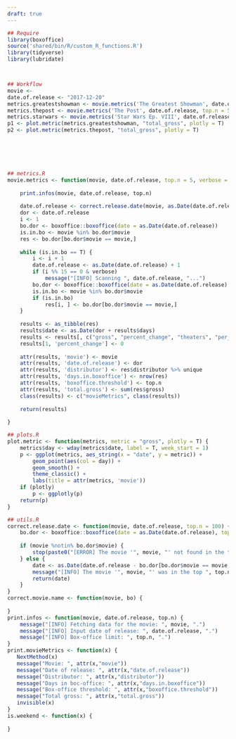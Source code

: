 ```yaml
---
draft: true
---
```


```r


## Require
library(boxoffice)
source('shared/bin/R/custom_R_functions.R')
library(tidyverse)
library(lubridate)



## Workflow 
movie <- 
date.of.release <- "2017-12-20"
metrics.greatestshowman <- movie.metrics('The Greatest Showman', date.of.release, top.n = 50)
metrics.thepost <- movie.metrics('The Post', date.of.release, top.n = 50)
metrics.starwars <- movie.metrics('Star Wars Ep. VIII', date.of.release, top.n = 50)
p1 <- plot.metric(metrics.greatestshowman, "total_gross", plotly = T)
p2 <- plot.metric(metrics.thepost, "total_gross", plotly = T)






## metrics.R
movie.metrics <- function(movie, date.of.release, top.n = 5, verbose = F) {
    
    print.infos(movie, date.of.release, top.n)
    
    date.of.release <- correct.release.date(movie, as.Date(date.of.release))
    dor <- date.of.release
    i <- 1
    bo.dor <- boxoffice::boxoffice(date = as.Date(date.of.release))
    is.in.bo <- movie %in% bo.dor$movie
    res <- bo.dor[bo.dor$movie == movie,]
    
    while (is.in.bo == T) {
        i <- i + 1
        date.of.release <- as.Date(date.of.release) + 1
        if (i %% 15 == 0 & verbose) 
            message("[INFO] Scanning ", date.of.release, "...")
        bo.dor <- boxoffice::boxoffice(date = as.Date(date.of.release), top_n = top.n)
        is.in.bo <- movie %in% bo.dor$movie
        if (is.in.bo) 
            res[i, ] <- bo.dor[bo.dor$movie == movie,]
    }
    
    results <- as_tibble(res)
    results$date <- as.Date(dor + results$days)
    results <- results[, c("gross", "percent_change", "theaters", "per_theater", "total_gross", "date")]
    results[1, 'percent_change'] <- 0
    
    attr(results, 'movie') <- movie
    attr(results, 'date.of.release') <- dor
    attr(results, 'distributor') <- res$distributor %>% unique
    attr(results, 'days.in.boxoffice') <- nrow(res)
    attr(results, 'boxoffice.threshold') <- top.n
    attr(results, 'total.gross') <- sum(res$gross)
    class(results) <- c("movieMetrics", class(results))
    
    return(results)
    
}

## plots.R
plot.metric <- function(metrics, metric = "gross", plotly = T) {
    metrics$day <- wday(metrics$date, label = T, week_start = 1)
    p <- ggplot(metrics, aes_string(x = "date", y = metric)) + 
        geom_point(aes(col = day)) + 
        geom_smooth() +
        theme_classic() +
        labs(title = attr(metrics, 'movie'))
    if (plotly)
        p <- ggplotly(p)
    return(p)
}

## utils.R 
correct.release.date <- function(movie, date.of.release, top.n = 100) {
    bo.dor <- boxoffice::boxoffice(date = as.Date(date.of.release), top_n = top.n)
    
    if (movie %notin% bo.dor$movie) {
        stop(paste0("[ERROR] The movie '", movie, "' not found in the top ", top.n, " box-office the ", date.of.release, ". Please check movie name and date of release."))
    } else {
        date <- as.Date(date.of.release - bo.dor[bo.dor$movie == movie,]$days + 1)
        message("[INFO] The movie '", movie, "' was in the top ", top.n, " box-office for the first time the ", date, ".")
        return(date)
    }
}
correct.movie.name <- function(movie, bo) {
    
}
print.infos <- function(movie, date.of.release, top.n) {
    message("[INFO] Fetching data for the movie: ", movie, ".")
    message("[INFO] Input date of release: ", date.of.release, ".")
    message("[INFO] Box-office limit: ", top.n, ".")
}
print.movieMetrics <- function(x) {
   NextMethod(x)
   message("Movie: ", attr(x,"movie"))
   message("Date of release: ", attr(x,"date.of.release"))
   message("Distributor: ", attr(x,"distributor"))
   message("Days in boc-office: ", attr(x,"days.in.boxoffice"))
   message("Box-office threshold: ", attr(x,"boxoffice.threshold"))
   message("Total gross: ", attr(x,"total.gross"))
   invisible(x)
}
is.weekend <- function(x) {
    
}
```

